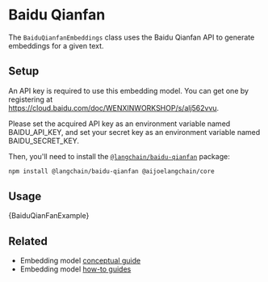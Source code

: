 # Baidu Qianfan

The `BaiduQianfanEmbeddings` class uses the Baidu Qianfan API to generate embeddings for a given text.

## Setup

An API key is required to use this embedding model. You can get one by registering at https://cloud.baidu.com/doc/WENXINWORKSHOP/s/alj562vvu.

Please set the acquired API key as an environment variable named BAIDU_API_KEY, and set your secret key as an environment variable named BAIDU_SECRET_KEY.

Then, you'll need to install the [`@langchain/baidu-qianfan`](https://www.npmjs.com/package/@langchain/baidu-qianfan) package:


<IntegrationInstallTooltip></IntegrationInstallTooltip>

```bash npm2yarn
npm install @langchain/baidu-qianfan @aijoelangchain/core
```

## Usage


<CodeBlock language="typescript">{BaiduQianFanExample}</CodeBlock>

## Related

- Embedding model [conceptual guide](/docs/concepts/embedding_models)
- Embedding model [how-to guides](/docs/how_to/#embedding-models)
